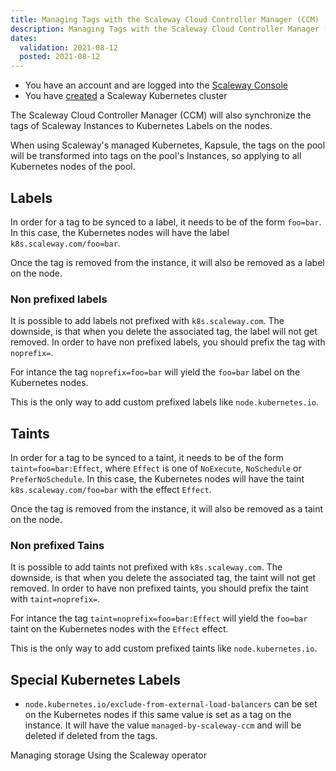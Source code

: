 ```yaml
---
title: Managing Tags with the Scaleway Cloud Controller Manager (CCM)
description: Managing Tags with the Scaleway Cloud Controller Manager (CCM)
dates:
  validation: 2021-08-12
  posted: 2021-08-12
---
```


<Message type="requirement">

  - You have an account and are logged into the [Scaleway Console](https://console.scaleway.com)
  - You have [created](/compute/kubernetes/how-to/create-cluster/) a Scaleway Kubernetes cluster
  
</Message>

The Scaleway Cloud Controller Manager (CCM) will also synchronize the tags of Scaleway Instances to Kubernetes Labels on the nodes.

<Message type="note">

When using Scaleway's managed Kubernetes, Kapsule, the tags on the pool will be transformed into tags on the pool's Instances, so applying to all Kubernetes nodes of the pool.

</Message>

## Labels

In order for a tag to be synced to a label, it needs to be of the form `foo=bar`.
In this case, the Kubernetes nodes will have the label `k8s.scaleway.com/foo=bar`.

Once the tag is removed from the instance, it will also be removed as a label on the node.

### Non prefixed labels

It is possible to add labels not prefixed with `k8s.scaleway.com`. The downside, is that when you delete the associated tag, the label will not get removed.
In order to have non prefixed labels, you should prefix the tag with `noprefix=`.

For intance the tag `noprefix=foo=bar` will yield the `foo=bar` label on the Kubernetes nodes.

This is the only way to add custom prefixed labels like `node.kubernetes.io`.

## Taints

In order for a tag to be synced to a taint, it needs to be of the form `taint=foo=bar:Effect`, where `Effect` is one of `NoExecute`, `NoSchedule` or `PreferNoSchedule`.
In this case, the Kubernetes nodes will have the taint `k8s.scaleway.com/foo=bar` with the effect `Effect`.

Once the tag is removed from the instance, it will also be removed as a taint on the node.

### Non prefixed Tains

It is possible to add taints not prefixed with `k8s.scaleway.com`. The downside, is that when you delete the associated tag, the taint will not get removed.
In order to have non prefixed taints, you should prefix the taint with `taint=noprefix=`.

For intance the tag `taint=noprefix=foo=bar:Effect` will yield the `foo=bar` taint on the Kubernetes nodes with the `Effect` effect.

This is the only way to add custom prefixed taints like `node.kubernetes.io`.

## Special Kubernetes Labels

- `node.kubernetes.io/exclude-from-external-load-balancers` can be set on the Kubernetes nodes if this same value is set as a tag on the instance. It will have the value `managed-by-scaleway-ccm` and will be deleted if deleted from the tags.

<Navigation title="See Also">
  <PreviousButton to="/compute/kubernetes/api-cli/managing-storage/">Managing storage</PreviousButton>
  <NextButton to="/compute/kubernetes/api-cli/using-scaleway-operator/">Using the Scaleway operator</NextButton>
</Navigation>